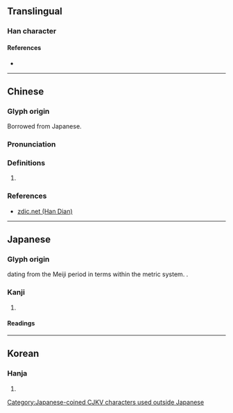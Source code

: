 {{character info/new}}
==Translingual==

===Han character===
{{Han char|rn=98|rad=瓦|as=03|sn=8|four=|canj=MNHJ|ids=⿺瓦千}}

====References====
* {{Han ref|kx=0748.081|dkj=21450|dj=1156.140|hdz=21422.050|uh=74E9|ud=29929|bh=A260|bd=41568}}

[[Category:Japanese-coined CJKV characters used outside Japanese]]

----

==Chinese==
{{zh-forms}}

===Glyph origin===
Borrowed from Japanese.

===Pronunciation===
{{zh-pron
|m=qiān,wǎ
|c=cin1,ngaa5
|h=
|md=
|mn=
|w=
|mc=
|oc=
|cat=n
}}

===Definitions===
{{zh-hanzi}}

# {{lb|zh|dated}} {{n-g|Symbol for {{zh-l|千瓦|kilowatt}}.}}

===References===
* [http://www.zdic.net/zd/zi/ZdicE7Zdic93ZdicA9.htm zdic.net (Han Dian)]

----

==Japanese==

===Glyph origin===
{{ja-etym-kokuji}} dating from the Meiji period in terms within the metric system. {{Han compound|瓦|千|t1=gram|t2=one thousand|ls=ic}}.

===Kanji===
{{ja-kanji|grade=|rs=瓦03}}

# {{lb|ja|dated}} {{n-g|Symbol for [[kilogram]].}}

====Readings====
{{ja-readings
|on=
|kun=キログラム-
|nanori=
}}

----

==Korean==

===Hanja===
{{ko-hanja|hangeul=천|eumhun=|rv=cheon|mr=ch'ŏn|y=chen}}

# {{defn|lang=ko|sort=瓦03}}